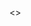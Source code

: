 


<>
  <Title title="ホーム" />
  <Ogp title="ようこそ！" />
  <Seo title="ホーム" />

  <ParticlesArea />

  <Quotes />
  <a rel="me" href="https://mstdn.soine.site/@yude" style={{ display: "none" }}>Mastodon</a>

  <div className="bounce-target">
  <Image src="/assets/images/yudejp.png" width={50} height={50} alt="yude.jp logo" />
  </div>

  <Chat />
  <Cookie />

  ## yude.jp からのお知らせ
  ### Mastodon インスタンスの運用をしています
  * [「添い寝して」 - mstdn.soine.site](https://mstdn.soine.site)
  * 新規登録を受け付けています！

  ### ホームページの公開スペースや、メールアドレスを取得できる共用サーバーの運用を開始しました
  * Discord サーバーに参加している方のみ利用できます。
  * 詳しくは [こちら](https://scrapbox.io/yude/yude.jp_%E5%85%B1%E7%94%A8%E3%82%B5%E3%83%BC%E3%83%90%E3%83%BC%E3%81%AB%E3%81%A4%E3%81%84%E3%81%A6) をご覧ください。

  ## 布教コーナー
  ### ぼっち・ざ・ろっく！ を見てください
  * [TVアニメ「ぼっち・ざ・ろっく！」公式サイト](https://bocchi.rocks/)
  * [結束バンド 公式プレイリスト - playlist by Sony Music Japan \| Spotify](https://open.spotify.com/playlist/0khIb9sON6ZEbWvRQI6268?si=52afc864cbec4eb2&nd=1)
  * [ぼっち・ざ・ろっく！ \| アニメ動画見放題 \| dアニメストア](https://animestore.docomo.ne.jp/animestore/ci_pc?workId=25806)
  * [アニメ「ぼっち・ざ・ろっく！」 \| Annict](https://annict.com/works/8128)

  ### お隣の天使様にいつの間にか駄目人間にされていた件 を見てください
  * [TVアニメ『お隣の天使様にいつの間にか駄目人間にされていた件』公式サイト](https://otonarino-tenshisama.jp/)
  * [アニメ「お隣の天使様にいつの間にか駄目人間にされていた件」 | Annict](https://annict.com/works/9260)
  * [お隣の天使様にいつの間にか駄目人間にされていた件 | アニメ動画見放題 | dアニメストア](https://animestore.docomo.ne.jp/animestore/ci_pc?workId=26045)

  [アラー](https://www.mcdonalds.co.jp/)


</>